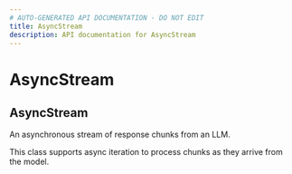 ```yaml
---
# AUTO-GENERATED API DOCUMENTATION - DO NOT EDIT
title: AsyncStream
description: API documentation for AsyncStream
---
```


# AsyncStream

## <ApiType type="Class" path="AsyncStream" symbolName="AsyncStream" /> AsyncStream

An asynchronous stream of response chunks from an LLM.

This class supports async iteration to process chunks as they arrive from the model.

